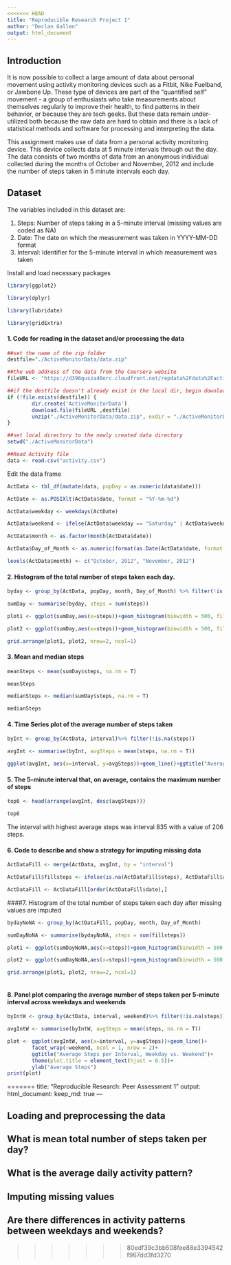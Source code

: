 ```yaml
---
<<<<<<< HEAD
title: "Reproducible Research Project 1"
author: "Declan Gallen"
output: html_document
---
```


## Introduction

It is now possible to collect a large amount of data about personal movement using activity monitoring devices such as a Fitbit, Nike Fuelband, or Jawbone Up. These type of devices are part of the "quantified self" movement - a group of enthusiasts who take measurements about themselves regularly to improve their health, to find patterns in their behavior, or because they are tech geeks. But these data remain under-utilized both because the raw data are hard to obtain and there is a lack of statistical methods and software for processing and interpreting the data.

This assignment makes use of data from a personal activity monitoring device. This device collects data at 5 minute intervals through out the day. The data consists of two months of data from an anonymous individual collected during the months of October and November, 2012 and include the number of steps taken in 5 minute intervals each day.

## Dataset

The variables included in this dataset are:

1. Steps: Number of steps taking in a 5-minute interval (missing values are coded as NA)
2. Date: The date on which the measurement was taken in YYYY-MM-DD format
3. Interval: Identifier for the 5-minute interval in which measurement was taken

Install and load necessary packages
```r

library(ggplot2)

library(dplyr)

library(lubridate)

library(gridExtra)

```


#### 1. Code for reading in the dataset and/or processing the data



```r
##set the name of the zip folder
destfile="./ActiveMonitorData/data.zip"

##the web address of the data from the Coursera website
fileURL <- "https://d396qusza40orc.cloudfront.net/repdata%2Fdata%2Factivity.zip"   

##if the destfile doesn't already exist in the local dir, begin download and unzipping
if (!file.exists(destfile)) {
        dir.create('ActiveMonitorData')
        download.file(fileURL ,destfile) 
        unzip("./ActiveMonitorData/data.zip", exdir = "./ActiveMonitorData")
}

##set local directory to the newly created data directory
setwd("./ActiveMonitorData")

##Read Activity file
data <- read.csv("activity.csv")
```


Edit the data frame

```r
ActData <- tbl_df(mutate(data, popDay = as.numeric(data$date)))

ActDate <- as.POSIXlt(ActData$date, format = "%Y-%m-%d")

ActData$weekday <- weekdays(ActDate)

ActData$weekend <- ifelse(ActData$weekday == "Saturday" | ActData$weekday == "Sunday", "Weekend", "Weekday")

ActData$month <- as.factor(month(ActData$date))

ActData$Day_of_Month <- as.numeric(format(as.Date(ActData$date, format = "%Y-%m-%d"), "%d"))

levels(ActData$month) <- c("October, 2012", "November, 2012")
```



#### 2. Histogram of the total number of steps taken each day.

```r

byday <- group_by(ActData, popDay, month, Day_of_Month) %>% filter(!is.na(steps))

sumDay <- summarise(byday, steps = sum(steps))

plot1 <- ggplot(sumDay,aes(x=steps))+geom_histogram(binwidth = 500, fill = "blue")+ggtitle("Total Steps per Day")+theme(plot.title = element_text(hjust = 0.5))+ylab("frequency")

plot2 <- ggplot(sumDay,aes(x=steps))+geom_histogram(binwidth = 500, fill = "blue")+facet_grid(.~month) +ylab("frequency")

grid.arrange(plot1, plot2, nrow=2, ncol=1)

```



#### 3. Mean and median steps

```r
meanSteps <- mean(sumDay$steps, na.rm = T)

meanSteps

medianSteps <- median(sumDay$steps, na.rm = T)

medianSteps
```



#### 4. Time Series plot of the average number of steps taken

```r

byInt <- group_by(ActData, interval)%>% filter(!is.na(steps))

avgInt <- summarise(byInt, avgSteps = mean(steps, na.rm = T))

ggplot(avgInt, aes(x=interval, y=avgSteps))+geom_line()+ggtitle("Average Steps per Interval")+theme(plot.title = element_text(hjust = 0.5))+ylab("Average Steps")

```



#### 5. The 5-minute interval that, on average, contains the maximum number of steps

```r
top6 <- head(arrange(avgInt, desc(avgSteps)))

top6
```

The interval with highest average steps was interval 835 with a value of 206 steps.



#### 6. Code to describe and show a strategy for imputing missing data

```r
ActDataFill <- merge(ActData, avgInt, by = "interval")

ActDataFill$fillsteps <- ifelse(is.na(ActDataFill$steps), ActDataFill$avgSteps, ActDataFill$steps)

ActDataFill <- ActDataFill[order(ActDataFill$date),]
```



####7. Histogram of the total number of steps taken each day after missing values are imputed

```r
bydayNoNA <- group_by(ActDataFill, popDay, month, Day_of_Month)

sumDayNoNA <- summarise(bydayNoNA, steps = sum(fillsteps))

plot1 <- ggplot(sumDayNoNA,aes(x=steps))+geom_histogram(binwidth = 500, fill = "blue")

plot2 <- ggplot(sumDayNoNA,aes(x=steps))+geom_histogram(binwidth = 500, fill = "blue")+facet_grid(.~month)

grid.arrange(plot1, plot2, nrow=2, ncol=1)
        
```

#### 8. Panel plot comparing the average number of steps taken per 5-minute interval across weekdays and weekends

```r

byIntW <- group_by(ActData, interval, weekend)%>% filter(!is.na(steps))

avgIntW <- summarise(byIntW, avgSteps = mean(steps, na.rm = T))

plot <- ggplot(avgIntW, aes(x=interval, y=avgSteps))+geom_line()+
        facet_wrap(~weekend, ncol = 1, nrow = 2)+
        ggtitle("Average Steps per Interval, Weekday vs. Weekend")+
        theme(plot.title = element_text(hjust = 0.5))+
        ylab("Average Steps")
print(plot)

```
=======
title: "Reproducible Research: Peer Assessment 1"
output: 
  html_document:
    keep_md: true
---


## Loading and preprocessing the data



## What is mean total number of steps taken per day?



## What is the average daily activity pattern?



## Imputing missing values



## Are there differences in activity patterns between weekdays and weekends?
>>>>>>> 80edf39c3bb508fee88e3394542f967dd3fd3270
